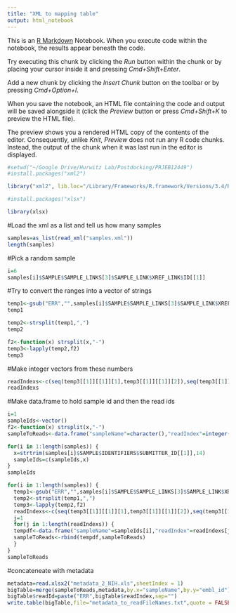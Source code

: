 ```yaml
---
title: "XML to mapping table"
output: html_notebook
---
```


This is an [R Markdown](http://rmarkdown.rstudio.com) Notebook. When you execute code within the notebook, the results appear beneath the code. 

Try executing this chunk by clicking the *Run* button within the chunk or by placing your cursor inside it and pressing *Cmd+Shift+Enter*. 

Add a new chunk by clicking the *Insert Chunk* button on the toolbar or by pressing *Cmd+Option+I*.

When you save the notebook, an HTML file containing the code and output will be saved alongside it (click the *Preview* button or press *Cmd+Shift+K* to preview the HTML file). 

The preview shows you a rendered HTML copy of the contents of the editor. Consequently, unlike *Knit*, *Preview* does not run any R code chunks. Instead, the output of the chunk when it was last run in the editor is displayed.

```r


#setwd("~/Google Drive/Hurwitz Lab/Postdocking/PRJEB12449")
#install.packages("xml2")

library("xml2", lib.loc="/Library/Frameworks/R.framework/Versions/3.4/Resources/library")

#install.packages("xlsx")

library(xlsx)
```

#Load the xml as a list and tell us how many samples
```r
samples=as_list(read_xml("samples.xml"))
length(samples)
```

#Pick a random sample
```r
i=6
samples[i]$SAMPLE$SAMPLE_LINKS[3]$SAMPLE_LINK$XREF_LINK$ID[[1]]

```

#Try to convert the ranges into a vector of strings
```r
temp1<-gsub("ERR","",samples[i]$SAMPLE$SAMPLE_LINKS[3]$SAMPLE_LINK$XREF_LINK$ID[[1]])
temp1
```
```r
temp2<-strsplit(temp1,",")
temp2
```
```r
f2<-function(x) strsplit(x,"-")
temp3<-lapply(temp2,f2)
temp3
```
#Make integer vectors from these numbers
```r
readIndexs<-c(seq(temp3[[1]][[1]][1],temp3[[1]][[1]][2]),seq(temp3[[1]][[2]][1],temp3[[1]][[2]][2]))
readIndexs
```

#Make data.frame to hold sample id and then the read ids
```r
i=1
sampleIds<-vector()
f2<-function(x) strsplit(x,"-")
sampleToReads<-data.frame("sampleName"=character(),"readIndex"=integer())

for(i in 1:length(samples)) {
  x=strtrim(samples[i]$SAMPLE$IDENTIFIERS$SUBMITTER_ID[[1]],14)
  sampleIds=c(sampleIds,x)
}
sampleIds

for(i in 1:length(samples)) {
  temp1<-gsub("ERR","",samples[i]$SAMPLE$SAMPLE_LINKS[3]$SAMPLE_LINK$XREF_LINK$ID[[1]])
  temp2<-strsplit(temp1,",")
  temp3<-lapply(temp2,f2)
  readIndexs<-c(seq(temp3[[1]][[1]][1],temp3[[1]][[1]][2]),seq(temp3[[1]][[2]][1],temp3[[1]][[2]][2]))
  j=1
  for(j in 1:length(readIndexs)) {
  tempdf<-data.frame("sampleName"=sampleIds[i],"readIndex"=readIndexs[j])
  sampleToReads<-rbind(tempdf,sampleToReads)
  }
}
sampleToReads
```

#concateneate with metadata
```r
metadata=read.xlsx2("metadata_2_NIH.xls",sheetIndex = 1)
bigTable=merge(sampleToReads,metadata,by.x="sampleName",by.y="embl_id")
bigTable$readId=paste("ERR",bigTable$readIndex,sep="")
write.table(bigTable,file="metadata_to_readFileNames.txt",quote = FALSE,sep = "\t",row.names = FALSE,col.names = TRUE)
```

